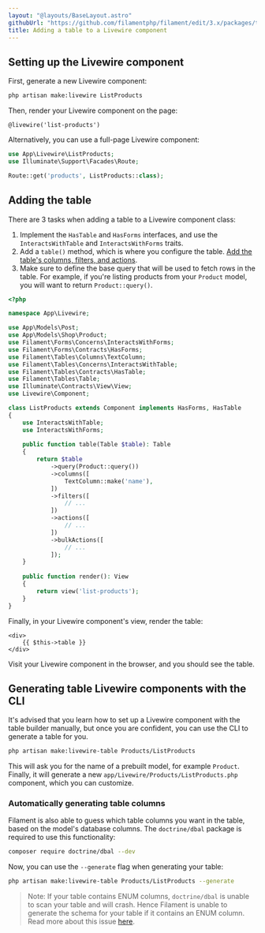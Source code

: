 ```yaml
---
layout: "@layouts/BaseLayout.astro"
githubUrl: "https://github.com/filamentphp/filament/edit/3.x/packages/tables/docs/11-adding-a-table-to-a-livewire-component.md"
title: Adding a table to a Livewire component
---
```


## Setting up the Livewire component

First, generate a new Livewire component:

```bash
php artisan make:livewire ListProducts
```

Then, render your Livewire component on the page:

```blade
@livewire('list-products')
```

Alternatively, you can use a full-page Livewire component:

```php
use App\Livewire\ListProducts;
use Illuminate\Support\Facades\Route;

Route::get('products', ListProducts::class);
```

## Adding the table

There are 3 tasks when adding a table to a Livewire component class:

1) Implement the `HasTable` and `HasForms` interfaces, and use the `InteractsWithTable` and `InteractsWithForms` traits.
2) Add a `table()` method, which is where you configure the table. [Add the table's columns, filters, and actions](./getting-started#columns).
3) Make sure to define the base query that will be used to fetch rows in the table. For example, if you're listing products from your `Product` model, you will want to return `Product::query()`.

```php
<?php

namespace App\Livewire;

use App\Models\Post;
use App\Models\Shop\Product;
use Filament\Forms\Concerns\InteractsWithForms;
use Filament\Forms\Contracts\HasForms;
use Filament\Tables\Columns\TextColumn;
use Filament\Tables\Concerns\InteractsWithTable;
use Filament\Tables\Contracts\HasTable;
use Filament\Tables\Table;
use Illuminate\Contracts\View\View;
use Livewire\Component;

class ListProducts extends Component implements HasForms, HasTable
{
    use InteractsWithTable;
    use InteractsWithForms;
    
    public function table(Table $table): Table
    {
        return $table
            ->query(Product::query())
            ->columns([
                TextColumn::make('name'),
            ])
            ->filters([
                // ...
            ])
            ->actions([
                // ...
            ])
            ->bulkActions([
                // ...
            ]);
    }
    
    public function render(): View
    {
        return view('list-products');
    }
}
```

Finally, in your Livewire component's view, render the table:

```blade
<div>
    {{ $this->table }}
</div>
```

Visit your Livewire component in the browser, and you should see the table.

## Generating table Livewire components with the CLI

It's advised that you learn how to set up a Livewire component with the table builder manually, but once you are confident, you can use the CLI to generate a table for you.

```bash
php artisan make:livewire-table Products/ListProducts
```

This will ask you for the name of a prebuilt model, for example `Product`. Finally, it will generate a new `app/Livewire/Products/ListProducts.php` component, which you can customize.

### Automatically generating table columns

Filament is also able to guess which table columns you want in the table, based on the model's database columns. The `doctrine/dbal` package is required to use this functionality:

```bash
composer require doctrine/dbal --dev
```

Now, you can use the `--generate` flag when generating your table:

```bash
php artisan make:livewire-table Products/ListProducts --generate
```

> Note: If your table contains ENUM columns, `doctrine/dbal` is unable to scan your table and will crash. Hence Filament is unable to generate the schema for your table if it contains an ENUM column. Read more about this issue [here](https://github.com/doctrine/dbal/issues/3819#issuecomment-573419808).
